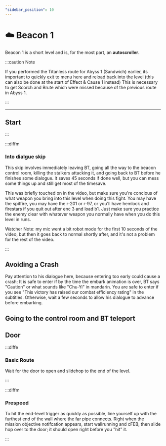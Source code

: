 ```yaml
---
"sidebar_position": 10
---
```



# ☁️ Beacon 1

Beacon 1 is a short level and is, for the most part, an **autoscroller**.

:::caution Note

If you performed the Titanless route for Abyss 1 (Sandwich) earlier, its important to quickly exit to menu here and reload back into the level (this can also be done at the start of Effect & Cause 1 instead)
This is necessary to get Scorch and Brute which were missed because of the previous route in Abyss 1.

:::

---

## Start

:::


:::diffm

### Into dialgue skip

<YouTube youTubeId="VuwvcAvSb0U"/>

This skip involves immediately leaving BT, going all the way to the beacon control room, killing the stalkers attacking it, and going back to BT before he finishes some dialogue. It saves 45 seconds if done well, but you can mess some things up and still get most of the timesave.

This was briefly touched on in the video, but make sure you're concious of what weapon you bring into this level when doing this fight. You may have the spitfire, you may have the r-201 or r-97, or you'll have hemlock and firestars if you quit out after enc 3 and load b1. Just make sure you practice the enemy clear with whatever weapon you normally have when you do this level in runs.

Watcher Note: my mic went a bit robot mode for the first 10 seconds of the video, but then it goes back to normal shortly after, and it's not a problem for the rest of the video.

:::

## Avoiding a Crash

Pay attention to his dialogue here, because entering too early could cause a crash; It is safe to enter if by the time the embark animation is over, BT says "Caution" or what sounds like "Chu-Yi" in mandarin. You are safe to enter if you see "This victory has raised our combat efficiency rating" in the subtitles. Otherwise, wait a few seconds to allow his dialogue to advance before embarking.
 
<YouTube youTubeId="CNTn5XsO8vo?si=Qyb42iyjl1QtlDEi"/>

## Going to the control room and BT teleport

<YouTube youTubeId="yv8Itw8ceJM"/>




## Door

:::diffe

### Basic Route

<YouTube youTubeId="p5GT9V_6WWE"/>

Wait for the door to open and slidehop to the end of the level.

:::


:::diffm

### Prespeed

To hit the end-level trigger as quickly as possible, line yourself up with the furthest end of the wall where the far pipe connects. Right when the mission objective notifcation appears, start wallrunning and cFEB, then slide hop over to the door; it should open right before you "hit" it.

:::